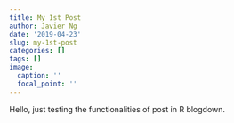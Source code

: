 ```yaml
---
title: My 1st Post
author: Javier Ng
date: '2019-04-23'
slug: my-1st-post
categories: []
tags: []
image:
  caption: ''
  focal_point: ''
---
```


Hello, just testing the functionalities of post in R blogdown.